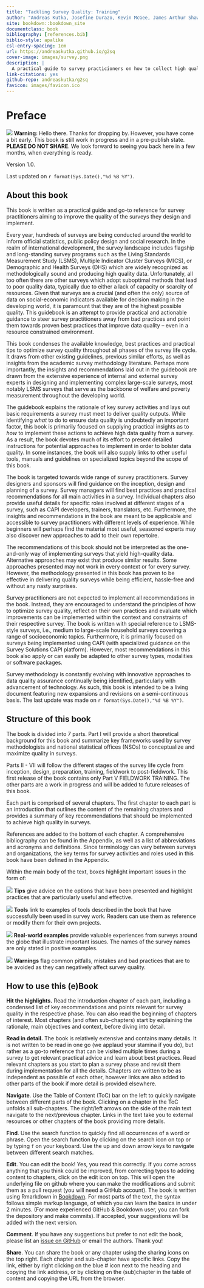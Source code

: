 ```yaml
--- 
title: "Tackling Survey Quality: Training"
author: "Andreas Kutka, Josefine Durazo, Kevin McGee, James Arthur Shaw"
site: bookdown::bookdown_site
documentclass: book
bibliography: [references.bib]
biblio-style: apalike
csl-entry-spacing: 1em
url: https://andreaskutka.github.io/g2sq
cover-image: images/survey.png
description: |
  A practical guide to survey practicioners on how to collect high quality survey data.
link-citations: yes
github-repo: andreaskutka/g2sq
favicon: images/favicon.ico
---
```


# Preface {-}

:::: { .warn}
<img src="images/warning.svg" class="svg-inline"/> **Warning: **Hello there. Thanks for dropping by.  However, you have come a bit early. This book is still work in progress and in a pre-publish state. **PLEASE DO NOT SHARE**. We look forward to seeing you back here in a few months, when everything is ready.  
::::

Version 1.0.

Last updated on `r format(Sys.Date(),"%d %B %Y")`.

## About this book{-}

This book is written as a practical guide and go-to reference for survey practitioners aiming to improve the quality of the surveys they design and implement.  

Every year, hundreds of surveys are being conducted around the world to inform official statistics, public policy design and social research. In the realm of international development, the survey landscape includes flagship and long-standing survey programs such as the Living Standards Measurement Study (LSMS), Multiple Indicator Cluster Surveys (MICS), or Demographic and Health Surveys (DHS) which are widely recognized as methodologically sound and producing high quality data. Unfortunately, all too often there are other surveys which adopt suboptimal methods that lead to poor quality data, typically due to either a lack of capacity or scarcity of resources. Given that surveys are a crucial (and often the only) source of data on social-economic indicators available for decision making in the developing world, it is paramount that they are of the highest possible quality. This guidebook is an attempt to provide practical and actionable guidance to steer survey practitioners away from bad practices and point them towards proven best practices that improve data quality – even in a resource constrained environment.   

This book condenses the available knowledge, best practices and practical tips to optimize survey quality throughout all phases of the survey life cycle. It draws from other existing guidelines, previous similar efforts, as well as insights from the academic survey methodology literature. Perhaps more importantly, the insights and recommendations laid out in the guidebook are drawn from the extensive experience of internal and external survey experts in designing and implementing complex large-scale surveys, most notably LSMS surveys that serve as the backbone of welfare and poverty measurement throughout the developing world. 

The guidebook explains the rationale of key survey activities and lays out basic requirements a survey must meet to deliver quality outputs. While identifying *what* to do to ensure data quality is undoubtedly an important factor, this book is primarily focused on supplying practical insights as to *how* to implement these actions to achieve high data quality from a survey. As a result, the book devotes much of its effort to present detailed instructions for potential approaches to implement in order to bolster data quality. In some instances, the book will also supply links to other useful tools, manuals and guidelines on specialized topics beyond the scope of this book.  

The book is targeted towards wide range of survey practitioners. Survey designers and sponsors will find guidance on the inception, design and planning of a survey. Survey managers will find best practices and practical recommendations for all main activities in a survey. Individual chapters also provide useful details for specific roles involved at different stages of a survey, such as CAPI developers, trainers, translators, etc. Furthermore, the insights and recommendations in the book are meant to be applicable and accessible to survey practitioners with different levels of experience. While beginners will perhaps find the material most useful, seasoned experts may also discover new approaches to add to their own repertoire. 

The recommendations of this book should not be interpreted as the one-and-only way of implementing surveys that yield high-quality data. Alternative approaches may exist that produce similar results. Some approaches presented may not work in every context or for every survey. However, the methodology presented in this book has proven to be effective in delivering quality surveys while being efficient, hassle-free and without any nasty surprises.  

Survey practitioners are not expected to implement all recommendations in the book. Instead, they are encouraged to understand the principles of how to optimize survey quality, reflect on their own practices and evaluate which improvements can be implemented within the context and constraints of their respective survey. The book is written with special reference to LSMS-style surveys, i.e., medium to large-scale household surveys covering a range of socioeconomic topics. Furthermore, it is primarily focused on surveys being implemented using CAPI (with specialized guidance on the Survey Solutions CAPI platform). However, most recommendations in this book also apply or can easily be adapted to other survey types, modalities or software packages. 

Survey methodology is constantly evolving with innovative approaches to data quality assurance continually being identified, particularly with advancement of technology. As such, this book is intended to be a living document featuring new expansions and revisions on a semi-continuous basis. The last update was made on `r format(Sys.Date(),"%d %B %Y")`. 

## Structure of this book {-}

The book is divided into 7 parts. Part I will provide a short theoretical background for this book and summarize key frameworks used by survey methodologists and national statistical offices (NSOs) to conceptualize and maximize quality in surveys. 

Parts II - VII will follow the different stages of the survey life cycle from inception, design, preparation, training, fieldwork to post-fieldwork. This first release of the book contains only Part V FIELDWORK TRAINING. The other parts are a work in progress and will be added to future releases of this book. 

Each part is comprised of several chapters. The first chapter to each part is an introduction that outlines the content of the remaining chapters and provides a summary of key recommendations that should be implemented to achieve high quality in surveys. 

References are added to the bottom of each chapter. A comprehensive bibliography can be found in the Appendix, as well as a list of abbreviations and acronyms and definitions. Since terminology can vary between surveys and organizations, the key terms for survey activities and roles used in this book have been defined in the Appendix. 

Within the main body of the text, boxes highlight important issues in the form of:

:::: {.tip}
<img src="images/tip.svg" class="svg-inline"/> **Tips** give advice on the options that have been presented and highlight practices that are particularly useful and effective.   
:::: 

:::: {.tool}
<img src="images/tool.svg" class="svg-inline"/> **Tools** link to examples of tools described in the book that have successfully been used in survey work. Readers can use them as reference or modify them for their own projects.   
:::: 

:::: {.exmpl}
<img src="images/world.svg" class="svg-inline"/> **Real-world examples** provide valuable experiences from surveys around the globe that illustrate important issues. The names of the survey names are only stated in positive examples.    
:::: 

:::: {.warn}
<img src="images/warning.svg" class="svg-inline"/> **Warnings** flag common pitfalls, mistakes and bad practices that are to be avoided as they can negatively affect survey quality.
:::: 


## How to use this (e)Book{-}


__Hit the highlights.__ Read the introduction chapter of each part, including a condensed list of key recommendations and points relevant for survey quality in the respective phase. You can also read the beginning of chapters of interest. Most chapters (and often sub-chapters) start by explaining the rationale, main objectives and context, before diving into detail.    

__Read in detail.__ The book is relatively extensive and contains many details. It is not written to be read in one go (we applaud your stamina if you do), but rather as a go-to reference that can be visited multiple times during a survey to get relevant practical advice and learn about best practices. Read relevant chapters as you start to plan a survey phase and revisit them during implementation for all the details. Chapters are written to be as independent as possible of each other, however links are also added to other parts of the book if more detail is provided elsewhere.

__Navigate__. Use the Table of Content (ToC) bar on the left to quickly navigate between different parts of the book. Clicking on a chapter in the ToC unfolds all sub-chapters. The right/left arrows on the side of the main text navigate to the next/previous chapter. Links in the text take you to external resources or other chapters of the book providing more details.

__Find__. Use the search function to quickly find all occurrences of a word or phrase. Open the search function by clicking on the search icon on top or by typing `f` on your keyboard. Use the up and down arrow keys to navigate between different search matches.

__Edit__. You can edit the book! Yes, you read this correctly. If you come across anything that you think could be improved, from correcting typos to adding content to chapters, click on the edit icon on top. This will open the underlying file on github where you can make the modifications and submit them as a pull request (you will need a GitHub account). The book is written using Rmarkdown in [Bookdown](https://bookdown.org/yihui/rmarkdown-cookbook){target="_blank"}. For most parts of the text, the syntax follows simple markup language, of which you can learn the basics in under 2 minutes. (For more experienced GitHub & Bookdown user, you can fork the depository and make commits). If accepted, your suggestions will be added with the next version. 

__Comment__. If you have any suggestions but prefer to not edit the book, please list an [issue on GitHub](https://github.com/andreaskutka/g2sq/issues/new){target="_blank"} or email the authors. Thank you!

__Share__. You can share the book or any chapter using the sharing icons on the top right. Each chapter and sub-chapter have specific links. Copy the link, either by right clicking on the blue # icon next to the heading and copying the link address, or by clicking on the (sub)chapter in the table of content and copying the URL from the browser. 

